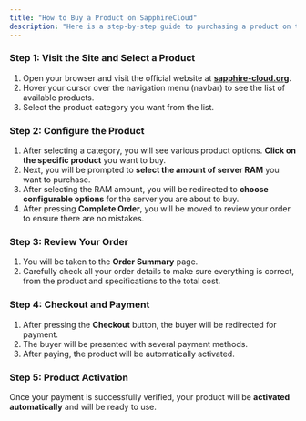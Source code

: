 ```yaml
---
title: "How to Buy a Product on SapphireCloud"
description: "Here is a step-by-step guide to purchasing a product on the SapphireCloud website."
---
```


### **Step 1: Visit the Site and Select a Product**

1. Open your browser and visit the official website at [**sapphire-cloud.org**](https://sapphire-cloud.org).
2. Hover your cursor over the navigation menu (navbar) to see the list of available products.
3. Select the product category you want from the list.

### **Step 2: Configure the Product**

1. After selecting a category, you will see various product options. **Click on the specific product** you want to buy.
2. Next, you will be prompted to **select the amount of server RAM** you want to purchase.
3. After selecting the RAM amount, you will be redirected to **choose configurable options** for the server you are about to buy.
4. After pressing **Complete Order**, you will be moved to review your order to ensure there are no mistakes.

### **Step 3: Review Your Order**

1. You will be taken to the **Order Summary** page.
2. Carefully check all your order details to make sure everything is correct, from the product and specifications to the total cost.

### **Step 4: Checkout and Payment**

1. After pressing the **Checkout** button, the buyer will be redirected for payment.
2. The buyer will be presented with several payment methods.
3. After paying, the product will be automatically activated.

### **Step 5: Product Activation**

Once your payment is successfully verified, your product will be **activated automatically** and will be ready to use.